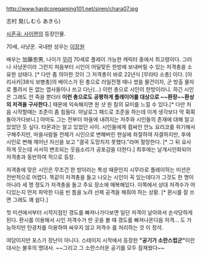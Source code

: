 http://www.hardcoregaming101.net/siren/chara07.jpg

志村 晃(しむら あきら)

[[사혼곡: 사이렌]]의 등장인물.

70세, 사냥꾼. 국내판 성우는 [[이장원]]
 
배우는 加藤忠男, 나이가 [[무려]] 70세로 플레이 가능한 캐릭터 중에서 최고령이다. 그러나 사냥꾼이라 그런지 처음부터 시인이 어딜맞든 한방에 보내버릴 수 있는 저격총을 소유한 상태다. [* 다만 좀 의아한 것이 그 저격총이 바로 22년식 [무라타 소총] 이다. [아리사카|38식 보병총]의 베이스가 된 총으로 러일전쟁 때나 썼을 물건이자, 군 방출 물자로 풀려서 돈 없는 엽사들이나 쓰고 다닌(...) 이런 총으로 시인이 한방이라니. 하긴 시인은 그래도 안 죽을 뿐더러 '''이런 총으로도 공평하게 플레이어를 대상으로 ~~환장~~환상의 저격을 구사한다.'''] 때문에 익숙해지면 원 샷 원 킬의 묘미를 느낄 수 있다.[* 다만 처음 시작할때는 조준이 좀 힘들다. 아날로그 패드로 조준을 하는데 이게 생각보다 막 휙휙 돌아가다보니.] 아마도 그는 전부터 마을에 내려지는 저주와 시인들의 존재에 대해 알고 있었던 듯 싶다. 타몬과는 알고 있었던 사이. 시인들에게 휩싸인 안노 요리코를 위기해서 구해주지만, 마을사람들 전체가 시인으로 변해버린 현실에 좌절하여 자결하지만, 후에 시인로 변해 깨어난 자신을 보고 "결국 도망치지 못했다."라며 절망한다. [* 그 뒤 요사하게 웃는데 서서히 변조되는 웃음소리가 공포감을 더한다.]  최후에는 날개시인화되어 저격총과 동반하여 적으로 등장.
 
저격총에 맞은 시인은 무조건 한 방이라는 특성 때문인지 시무라로 플레이하는 미션은 전반적으로 어렵다. 똑같이 저격총을 들고 나오는 시인이 꼭 있는데다가 그것도 한 명이 아니라 세 명 정도가 저격총을 들고 주요 장소에 매복해있다. 이쪽에서 상대 저격수가 어디있는지 먼저 파악한 다음 빈 틈을 노려 선제 공격을 해줘야 하는 상황. [* 환시를 잘 쓰면 그래도 꽤 쉽다.] 

첫 미션에서부터 시작지점인 갱도를 빠져나가다보면 일단 저격이 날아와서 순삭당하게 된다. 환시를 이용해서 시인 저격수가 딴 곳을 볼 때 갱도를 빠져나온다음 저격... 도 가능하지만 탄광차를 이용하여 싸우지 않고 저격수 를 처리하는 것 이 정석.

여담이지만 포스가 장난이 아니다. 스테이지 시작에서 등장한 '''"공기가 소란스럽군"'''이란 대사는 불후의 명대사.
~~그리고 그 소란스러운 공기를 모두 잠재웠다~~
